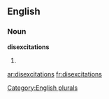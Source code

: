 
==English==

===Noun===
'''disexcitations'''

# {{plural of|[[disexcitation]]}}

[[Category:English plurals]]

[[ar:disexcitations]]
[[fr:disexcitations]]